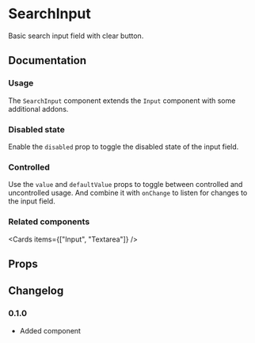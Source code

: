 
# SearchInput

Basic search input field with clear button.

## Documentation

### Usage

The `SearchInput` component extends the `Input` component with some additional addons.

<Demo component={Usage} />

### Disabled state

Enable the `disabled` prop to toggle the disabled state of the input field.

<Demo component={DisabledUsage} />

### Controlled

Use the `value` and `defaultValue` props to toggle between controlled and uncontrolled usage. And combine it with `onChange` to listen for changes to the input field.

<Demo component={ControlledUsage} />

### Related components

<Cards items={["Input", "Textarea"]} />

## Props

<PropsTable component={SearchInput} base={Input} />

## Changelog

### 0.1.0

- Added component
